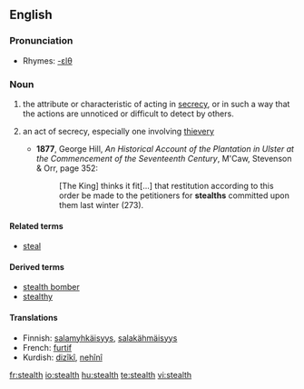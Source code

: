 {{wikipedia|dab=stealth}}
==English==

===Pronunciation===
* Rhymes: [[Rhymes:English:-ɛlθ|-ɛlθ]]

===Noun===
{{en-noun|s|-}}

# {{uncountable}} the attribute or characteristic of acting in [[secrecy]], or in such a way that the actions are unnoticed or difficult to detect by others.
# {{context|archaic|countable}} an act of secrecy, especially one involving [[thievery]]
#* '''1877''', George Hill, ''An Historical Account of the Plantation in Ulster at the Commencement of the Seventeenth Century'', M'Caw, Stevenson & Orr, page 352:
#*: [The King] thinks it fit[...] that restitution according to this order be made to the petitioners for '''stealths''' committed upon them last winter (273).

====Related terms====
* [[steal]]

====Derived terms====
* [[stealth bomber]]
* [[stealthy]]

====Translations====
* Finnish: [[salamyhkäisyys]], [[salakähmäisyys]]
* French: [[furtif]]
* Kurdish: [[dizîkî]], [[nehînî]]

[[fr:stealth]]
[[io:stealth]]
[[hu:stealth]]
[[te:stealth]]
[[vi:stealth]]